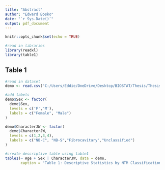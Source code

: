 ```yaml
---
title: "Abstract"
author: "Edward Bosko"
date: "`r Sys.Date()`"
output: pdf_document
---
```


```r
knitr::opts_chunk$set(echo = TRUE)
```

```r
#read in libraries
library(readxl)
library(table1)
```

## Table 1

```r
#read in dataset
demo <- read.csv("C:/Users/Eddie/OneDrive/Desktop/BIOSTAT/Thesis/Thesis/DataProcessed/demo.csv")
```

```r
#add labels
demo$Sex <- factor(
  demo$Sex,
  levels = c('F','M'),
  labels = c("Female", "Male")
)

demo$CharacterJW <- factor(
  demo$CharacterJW,
  levels = c(1,2,3,4),
  labels = c("NB-C", "NB-S","Fibrocavitary","Unclassified")
)

#create descriptive table using table1
table1(~ Age + Sex | CharacterJW, data = demo,
       caption = "Table 1: Descriptive Statistics by NTM Classification")

```
